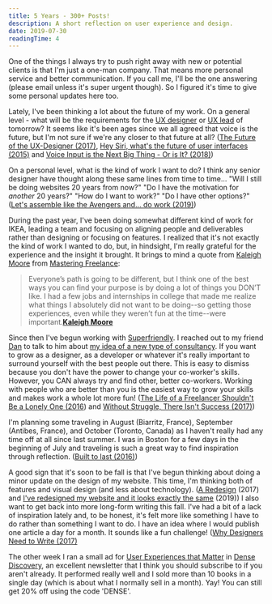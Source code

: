```yaml
---
title: 5 Years - 300+ Posts!
description: A short reflection on user experience and design.
date: 2019-07-30
readingTime: 4
---
```


One of the things I always try to push right away with new or potential clients is that I'm just a one-man company. That means more personal service and better communication. If you call me, I'll be the one answering (please email unless it's super urgent though). So I figured it's time to give some personal updates here too.

Lately, I've been thinking a lot about the future of my work. On a general level - what will be the requirements for the [UX designer](/uxdesigner/) or [UX lead](/uxlead/) of tomorrow? It seems like it's been ages since we all agreed that voice is the future, but I'm not sure if we're any closer to that future at all? ([The Future of the UX-Designer (2017)](/future-ux-designer/), [Hey Siri, what's the future of user interfaces (2015)](/hey-siri-whats-the-future-of-user-interfaces/) and [Voice Input is the Next Big Thing - Or is It? (2018)](/voiceinput/))

On a personal level, what is the kind of work I want to do? I think any senior designer have thought along these same lines from time to time... "Will I still be doing websites 20 years from now?" "Do I have the motivation for *another* 20 years?" "How do I want to work?" "Do I have other options?" ([Let's assemble like the Avengers and... do work (2019)](/avengers/))

During the past year, I've been doing somewhat different kind of work for IKEA, leading a team and focusing on aligning people and deliverables rather than designing or focusing on features. I realized that it's not exactly the kind of work I wanted to do, but, in hindsight, I'm really grateful for the experience and the insight it brought. It brings to mind a quote from [Kaleigh Moore](https://www.kaleighmoore.com) from [Mastering Freelance](/books/masteringfreelance):

>Everyone’s path is going to be different, but I think one of the best ways you can find your purpose is by doing a lot of things you DON’T like. I had a few jobs and internships in college that made me realize what things I absolutely did not want to be doing--so getting those experiences, even while they weren’t fun at the time--were important.**[Kaleigh Moore](https://www.kaleighmoore.com)**

Since then I've begun working with [Superfriendly](http://superfriend.ly). I reached out to my friend [Dan](http://danmall.me) to talk to him about [my idea of a new type of consultancy](/avengers/). If you want to grow as a designer, as a developer or whatever it's really important to surround yourself with the best people out there. This is easy to dismiss because you don't have the power to change your co-worker's skills. However, you CAN always try and find other, better co-workers. Working with people who are better than you is the easiest way to grow your skills and makes work a whole lot more fun! ([The Life of a Freelancer Shouldn't Be a Lonely One (2016](/the-life-of-a-freelancer/)) and [Without Struggle, There Isn't Success (2017)](/without-struggle-isnt-success/))

I'm planning some traveling in August (Biarritz, France), September (Antibes, France), and October (Toronto, Canada) as I haven't really had any time off at all since last summer. I was in Boston for a few days in the beginning of July and traveling is such a great way to find inspiration through reflection. ([Built to last (2016)](/built-to-last/))

A good sign that it's soon to be fall is that I've begun thinking about doing a minor update on the design of my website. This time, I'm thinking both of features and visual design (and less about technology). ([A Redesign](/redesign/) (2017) and [I've redesigned my website and it looks exactly the same](/newdesign/) (2019)) I also want to get back into more long-form writing this fall. I've had a bit of a lack of inspiration lately and, to be honest, it's felt more like something I have to do rather than something I want to do. I have an idea where I would publish one article a day for a month. It sounds like a fun challenge! ([Why Designers Need to Write (2017)](/designers-write/)

The other week I ran a small ad for [User Experiences that Matter](https://antonsten.com/books/user-experiences-matter/) in [Dense Discovery](https://www.densediscovery.com), an excellent newsletter that I think you should subscribe to if you aren't already. It performed really well and I sold more than 10 books in a single day (which is about what I normally sell in a month). Yay! You can still get 20% off using the code 'DENSE'.